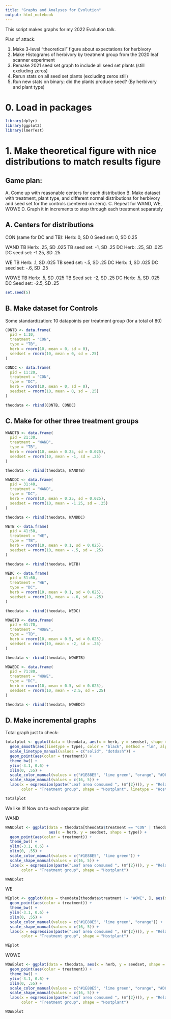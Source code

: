 ```yaml
---
title: "Graphs and Analyses for Evolution"
output: html_notebook
---
```


This script makes graphs for my 2022 Evolution talk. 

Plan of attack: 

1) Make 3-level "theoretical" figure about expectations for herbivory
2) Make Histograms of herbivory by treatment group from the 2020 leaf scanner experiment 
3) Remake 2021 seed set graph to include all seed set plants (still excluding zeros)
4) Rerun stats on all seed set plants (excluding zeros still)
5) Run new stats on binary: did the plants produce seed? (By herbivory and plant type)


# 0. Load in packages

```r
library(dplyr)
library(ggplot2)
library(lmerTest)
```

# 1. Make theoretical figure with nice distributions to match results figure 

## Game plan: 

A. Come up with reasonable centers for each distribution
B. Make dataset with treatment, plant type, and different normal distributions for herbivory and seed set for the controls (centered on zero). 
C. Repeat for WAND, WE, WOWE
D. Graph it in increments to step through each treatment separately 


## A. Centers for distributions

CON (same for DC and TB): 
Herb: 0, SD 0 
Seed set: 0, SD 0.25

WAND
TB Herb: .25, SD .025
TB seed set: -1, SD .25
DC Herb: .25, SD .025
DC seed set: -1.25, SD .25

WE
TB Herb: .1, SD .025
TB seed set: -.5, SD .25
DC Herb: .1, SD .025
DC seed set: -.6, SD .25

WOWE
TB Herb: .5, SD .025
TB Seed set: -2, SD .25
DC Herb: .5, SD .025
DC Seed set: -2.5, SD .25


```r
set.seed(5)
```



## B. Make dataset for Controls

Some standardization: 10 datapoints per treatment group (for a total of 80)

```r
CONTB <- data.frame(
  pid = 1:10,
  treatment = "CON", 
  type = "TB", 
  herb = rnorm(10, mean = 0, sd = 0), 
  seedset = rnorm(10, mean = 0, sd = .25)
)
```

```r
CONDC <- data.frame(
  pid = 11:20,
  treatment = "CON", 
  type = "DC", 
  herb = rnorm(10, mean = 0, sd = 0), 
  seedset = rnorm(10, mean = 0, sd = .25)
)
```

```r
theodata <- rbind(CONTB, CONDC)
```


## C. Make for other three treatment groups


```r
WANDTB <- data.frame(
  pid = 21:30,
  treatment = "WAND", 
  type = "TB", 
  herb = rnorm(10, mean = 0.25, sd = 0.025), 
  seedset = rnorm(10, mean = -1, sd = .25)
)
```


```r
theodata <- rbind(theodata, WANDTB)
```


```r
WANDDC <- data.frame(
  pid = 31:40,
  treatment = "WAND", 
  type = "DC", 
  herb = rnorm(10, mean = 0.25, sd = 0.025), 
  seedset = rnorm(10, mean = -1.25, sd = .25)
)
```

```r
theodata <- rbind(theodata, WANDDC)
```



```r
WETB <- data.frame(
  pid = 41:50,
  treatment = "WE", 
  type = "TB", 
  herb = rnorm(10, mean = 0.1, sd = 0.025), 
  seedset = rnorm(10, mean = -.5, sd = .25)
)
```

```r
theodata <- rbind(theodata, WETB)
```

```r
WEDC <- data.frame(
  pid = 51:60,
  treatment = "WE", 
  type = "DC", 
  herb = rnorm(10, mean = 0.1, sd = 0.025), 
  seedset = rnorm(10, mean = -.6, sd = .25)
)
```

```r
theodata <- rbind(theodata, WEDC)
```



```r
WOWETB <- data.frame(
  pid = 61:70,
  treatment = "WOWE", 
  type = "TB", 
  herb = rnorm(10, mean = 0.5, sd = 0.025), 
  seedset = rnorm(10, mean = -2, sd = .25)
)
```

```r
theodata <- rbind(theodata, WOWETB)
```

```r
WOWEDC <- data.frame(
  pid = 71:80,
  treatment = "WOWE", 
  type = "DC", 
  herb = rnorm(10, mean = 0.5, sd = 0.025), 
  seedset = rnorm(10, mean = -2.5, sd = .25)
)
```

```r
theodata <- rbind(theodata, WOWEDC)
```

## D. Make incremental graphs

Total graph just to check: 

```r
totalplot <- ggplot(data = theodata, aes(x = herb, y = seedset, shape = type)) + 
  geom_smooth(aes(linetype = type), color = "black", method = "lm", alpha = 0.2) + 
  scale_linetype_manual(values = c("solid", "dotdash")) + 
  geom_point(aes(color = treatment)) + 
  theme_bw() + 
  ylim(-3.1, 0.6) + 
  xlim(0, .55) + 
  scale_color_manual(values = c("#1E88E5", "lime green", "orange", "#D81B60")) + 
  scale_shape_manual(values = c(16, 5)) + 
  labs(x = expression(paste("Leaf area consumed ", (m^{2}))), y = "Relative Fitness", 
       color = "Treatment group", shape = "Hostplant", linetype = "Hostplant") 

totalplot

```

We like it! Now on to each separate plot

WAND

```r
WANDplot <- ggplot(data = theodata[theodata$treatment == "CON" | theodata$treatment == "WAND", ], 
                   aes(x = herb, y = seedset, shape = type)) + 
  geom_point(aes(color = treatment)) + 
  theme_bw() + 
  ylim(-3.1, 0.6) + 
  xlim(0, .55) + 
  scale_color_manual(values = c("#1E88E5", "lime green")) + 
  scale_shape_manual(values = c(16, 5)) + 
  labs(x = expression(paste("Leaf area consumed ", (m^{2}))), y = "Relative Fitness", 
       color = "Treatment group", shape = "Hostplant") 

WANDplot

```

WE

```r
WEplot <- ggplot(data = theodata[theodata$treatment != "WOWE", ], aes(x = herb, y = seedset, shape = type)) + 
  geom_point(aes(color = treatment)) + 
  theme_bw() + 
  ylim(-3.1, 0.6) + 
  xlim(0, .55) + 
  scale_color_manual(values = c("#1E88E5", "lime green", "orange")) + 
  scale_shape_manual(values = c(16, 5)) + 
  labs(x = expression(paste("Leaf area consumed ", (m^{2}))), y = "Relative Fitness", 
       color = "Treatment group", shape = "Hostplant") 

WEplot

```

WOWE

```r
WOWEplot <- ggplot(data = theodata, aes(x = herb, y = seedset, shape = type)) + 
  geom_point(aes(color = treatment)) + 
  theme_bw() + 
  ylim(-3.1, 0.6) + 
  xlim(0, .55) + 
  scale_color_manual(values = c("#1E88E5", "lime green", "orange", "#D81B60")) + 
  scale_shape_manual(values = c(16, 5)) + 
  labs(x = expression(paste("Leaf area consumed ", (m^{2}))), y = "Relative Fitness", 
       color = "Treatment group", shape = "Hostplant") 

WOWEplot

```
